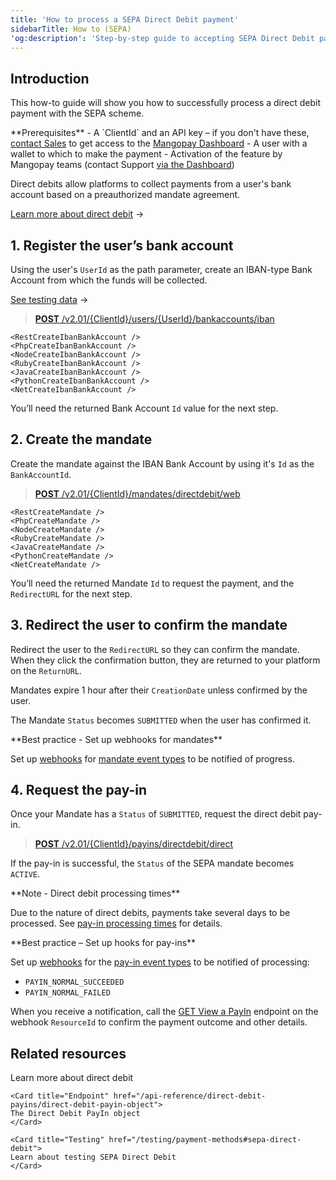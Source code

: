 ---
title: 'How to process a SEPA Direct Debit payment'
sidebarTitle: How to (SEPA)
'og:description': 'Step-by-step guide to accepting SEPA Direct Debit payments: setting up the bank account, signing the mandate, and taking payments.'
---



## Introduction  

This how-to guide will show you how to successfully process a direct debit payment with the SEPA scheme.  

<Info>
**Prerequisites**
- A `ClientId` and an API key – if you don't have these, <a href="https://mangopay.com/contact" target="_blank">contact Sales</a> to get access to the <a href="https://hub.mangopay.com/" target="_blank">Mangopay Dashboard</a>
- A user with a wallet to which to make the payment
- Activation of the feature by Mangopay teams (contact Support <a href="https://hub.mangopay.com/" target="_blank">via the Dashboard</a>)
</Info>

Direct debits allow platforms to collect payments from a user's bank account based on a preauthorized mandate agreement.

[Learn more about direct debit](/guides/payment-methods/banking/direct-debit) &rarr;

## 1. Register the user’s bank account  

Using the user's `UserId` as the path parameter, create an IBAN-type Bank Account from which the funds will be collected. 

[See testing data](/testing/payment-methods#sepa) &rarr;

> [**POST** /v2.01/&lcub;ClientId&rcub;/users/&lcub;UserId&rcub;/bankaccounts/iban](/api-reference/bank-accounts/create-iban-bank-account)

<CodeGroup>  
  
    <RestCreateIbanBankAccount />
    <PhpCreateIbanBankAccount />
    <NodeCreateIbanBankAccount />
    <RubyCreateIbanBankAccount />
    <JavaCreateIbanBankAccount />
    <PythonCreateIbanBankAccount />
    <NetCreateIbanBankAccount />
  
</CodeGroup>

You’ll need the returned Bank Account `Id` value for the next step.  

## 2. Create the mandate  

Create the mandate against the IBAN Bank Account by using it's `Id` as the `BankAccountId`.

> [**POST** /v2.01/&lcub;ClientId&rcub;/mandates/directdebit/web](/api-reference/mandates/create-mandate)

<CodeGroup>  

    <RestCreateMandate />
    <PhpCreateMandate />
    <NodeCreateMandate />
    <RubyCreateMandate />
    <JavaCreateMandate />
    <PythonCreateMandate />
    <NetCreateMandate />

</CodeGroup>  

You’ll need the returned Mandate `Id` to request the payment, and the `RedirectURL` for the next step.

## 3. Redirect the user to confirm the mandate

Redirect the user to the `RedirectURL` so they can confirm the mandate. When they click the confirmation button, they are returned to your platform on the `ReturnURL`. 

Mandates expire 1 hour after their `CreationDate` unless confirmed by the user.

The Mandate `Status` becomes `SUBMITTED` when the user has confirmed it.

<Check>  
**Best practice - Set up webhooks for mandates** 

Set up <a href="/webhooks">webhooks</a> for <a href="/webhooks/event-types#direct-debit-mandates">mandate event types</a> to be notified of progress.
</Check>  

## 4. Request the pay-in

Once your Mandate has a `Status` of `SUBMITTED`, request the direct debit pay-in.

> [**POST** /v2.01/&lcub;ClientId&rcub;/payins/directdebit/direct](/api-reference/direct-debit-payins/create-direct-debit-payin)

<CodeGroup>  
<RestCreateDirectDebitPayin />
<PhpCreateDirectDebitPayin />
<NodeCreateDirectDebitPayin />
<RubyCreateDirectDebitPayin />
<JavaCreateDirectDebitPayin />
<PythonCreateDirectDebitPayin />
<NetCreateDirectDebitPayin />
</CodeGroup>  

If the pay-in is successful, the `Status` of the SEPA mandate becomes `ACTIVE`.  

<Note>  
**Note - Direct debit processing times** 
  
Due to the nature of direct debits, payments take several days to be processed. See [pay-in processing times](#pay-in-processing-times) for details. 
</Note>  

<Check>
**Best practice – Set up hooks for pay-ins**

Set up <a href="/webhooks">webhooks</a> for the <a href="/webhooks/event-types#all-payment-methods">pay-in event types</a> to be notified of processing:  
- `PAYIN_NORMAL_SUCCEEDED`
- `PAYIN_NORMAL_FAILED`

When you receive a notification, call the <a href="/api-reference/direct-debit-payins/view-payin-direct-debit">GET View a PayIn</a> endpoint on the webhook `ResourceId` to confirm the payment outcome and other details.
</Check>

## Related resources  

<CardGroup col={2}> 
    <Card title="Guide" href="/guides/payment-methods/banking/direct-debit">
    Learn more about direct debit
    </Card>  

    <Card title="Endpoint" href="/api-reference/direct-debit-payins/direct-debit-payin-object">
    The Direct Debit PayIn object
    </Card>  

    <Card title="Testing" href="/testing/payment-methods#sepa-direct-debit">
    Learn about testing SEPA Direct Debit
    </Card>
</CardGroup>